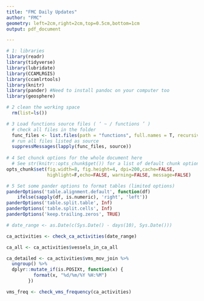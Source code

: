 ```yaml
---
title: "FMC Daily Updates"
author: "FMC"
geometry: left=2cm,right=2cm,top=0.5cm,bottom=1cm
output: pdf_document

---
```


```r

# 1: libraries
library(readr)
library(tidyverse)
library(lubridate)
library(CCAMLRGIS)
library(ccamlrtools)
library(knitr)
library(pander) #Need to install pandoc on your computer too
library(geosphere)

# 2 clean the working space
  rm(list=ls())

# 3 Load functions source files ( ‘ ~ / functions ’ )
  # check all files in the folder
  func_files <- list.files(path = "functions", full.names = T, recursive = T)
  # run all files listed as source
  suppressMessages(lapply(func_files, source))
  
# 4 Set chunck options for the whole document here
  # See str(knitr::opts_chunk$get()) for a list of default chunk options.
opts_chunk$set(fig.width=8, fig.height=4, dpi=200,cache=FALSE,
               highlight=F,echo=FALSE, warning=FALSE, message=FALSE)

# 5 Set some pander options to format tables (limited options)
panderOptions('table.alignment.default', function(df)
    ifelse(sapply(df, is.numeric), 'right', 'left'))
panderOptions('table.split.table', Inf)
panderOptions('table.split.cells', Inf)
panderOptions('keep.trailing.zeros', TRUE)

# date_range <- as.Date(c(Sys.Date() - days(10), Sys.Date()))

```

```r

ca_activities <- check_ca_activities(date_range)

ca_all <- ca_activities$vessels_in_ca_all

ca_detailed <- ca_activities$vms_mov_join %>% 
  ungroup() %>% 
  dplyr::mutate_if(is.POSIXt, function(x) {
          format(x, "%d/%m/%Y %H:%M")
        })

```

```r

vms_freq <- check_vms_frequency(ca_activities)


```
